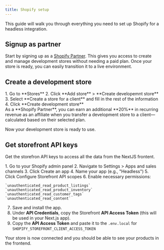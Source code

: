 ```yaml
---
title: Shopify setup
---
```



This guide will walk you through everything you need to set up Shopify for a headless integration.

## Signup as partner
Start by signing up as a <a href="https://www.shopify.com/se/partners" target="_blank">Shopify Partner</a>. This gives you access to create and manage development stores without needing a paid plan. Once your store is ready, you can easily transition it to a live environment.

## Create a development store

<Steps>
1. Go to **Stores**
2. Click **Add store** > **Create developemnt store**
3. Select **Create a store for a client** and fill in the rest of the information
4. Click **Create development store**
</Steps>

<Aside type="tip">As a **Shopify Partner**, you can earn an additional **20%** in recurring revenue as an affiliate when you transfer a development store to a client—calculated based on their selected plan.</Aside>

Now your development store is ready to use.

## Get storefront API keys
Get the storefron API keys to access all the data from the NextJS frontent.

<Steps>
1. Go to your Shopify admin panel
2. Navigate to Settings > Apps and sales channels
3. Click Create an app
4. Name your app (e.g., "Headless")
5. Click Configure Storefront API scopes
6. Enable necessary permissions:

    `unauthenticated_read_product_listings`
    `unauthenticated_read_product_inventory`
    `unauthenticated_read_customer_tags`
    `unauthenticated_read_content`
7. Save and install the app.
8. Under **API Credentials**, copy the Storefront **API Access Token** (this will be used in your Next.js app).
9. Copy the **API Access Token** and paste it to the `.env.local` for `SHOPIFY_STOREFRONT_CLIENT_ACCESS_TOKEN`
</Steps>

Your store is now connected and you should be able to see your products in the frontend.






